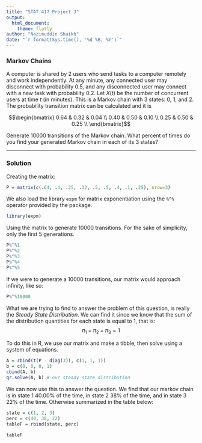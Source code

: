 ```yaml
---
title: "STAT 417 Project 3"
output: 
  html_document:
    theme: flatly
author: "Nazimuddin Shaikh"
date: "`r format(Sys.time(), '%d %B, %Y')`"
---
```


### Markov Chains

A computer is shared by 2 users who send tasks to a computer remotely and work independently. At any minute, any connected user may disconnect with probability 0.5, and any disconnected user may connect with a new task with probability 0.2. Let $X(t)$ be the number of concurrent users at time $t$ (in minutes). This is a Markov chain with 3 states: 0, 1, and 2. The probability transition matrix can be calculated and it is

$$\begin{bmatrix} 0.64 & 0.32 & 0.04 \\ 0.40 & 0.50 & 0.10 \\ 0.25 & 0.50 & 0.25 \\ \end{bmatrix}$$
        
Generate 10000 transitions of the Markov chain. What percent of times do you find your generated Markov chain in each of its 3 states?

---

### Solution

Creating the matrix:

```r
P = matrix(c(.64, .4, .25, .32, .5, .5, .4, .1, .25), nrow=3)
```

We also load the library `expm` for matrix exponentiation using the `%^%` operator provided by the package.

```r
library(expm)
```

Using the matrix to generate 10000 transitions. For the sake of simplicity, only the first 5 generations.

```r
P%^%1
P%^%2
P%^%3
P%^%4
P%^%5
```

If we were to generate a 10000 transitions, our matrix would approach infinity, like so:

```r
P%^%10000
```

What we are trying to find to answer the problem of this question, is really the _Steady State Distribution_. We can find it since we know that the sum of the distribution quantities for each state is equal to 1, that is: $$\pi_1 + \pi_2 + \pi_3 = 1$$

To do this in R, we use our matrix and make a tibble, then solve using a system of equations. 

```r
A = rbind(t(P - diag(3)), c(1, 1, 1))
b = c(0, 0, 0, 1)
cbind(A, b)
qr.solve(A, b) # our steady state distribution
```

We can now use this to answer the question. We find that our markov chain is in state 1 40.00% of the time, in state 2 38% of the time, and in state 3 22% of the time. Otherwise summarized in the table below:

```r
state = c(1, 2, 3)
perc = c(40, 38, 22)
tableF = rbind(state, perc)
```

```r
tableF
```